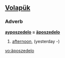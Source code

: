 ==[[Volapük]]==

===Adverb===
'''[[ayposzedelo]] = [[äposzedelo]]'''

# [[afternoon]], (yesterday -)

[[vo:äposzedelo]]